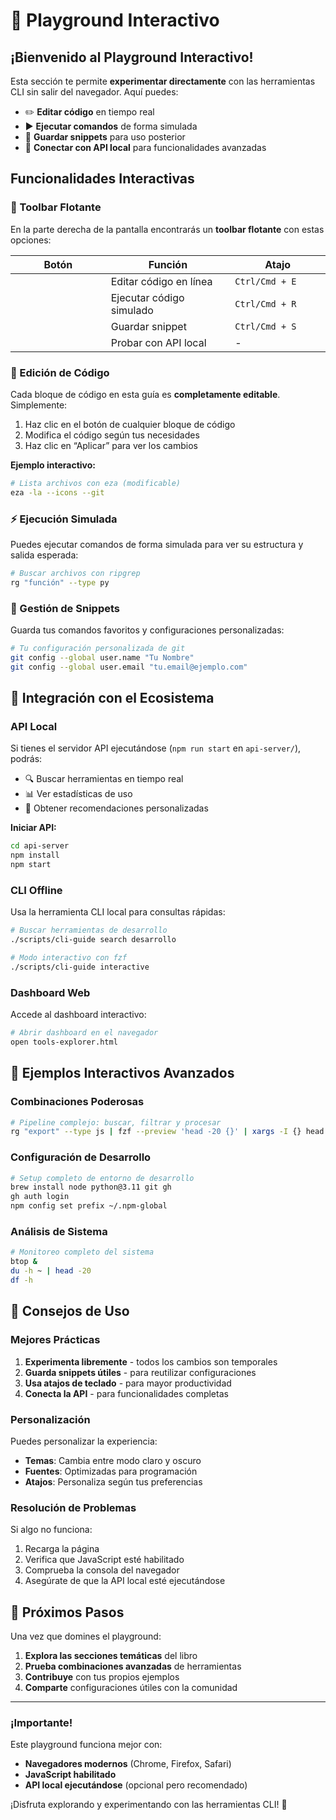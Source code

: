 # 🚀 Playground Interactivo

::: {.callout-tip}
## ¡Bienvenido al Playground Interactivo!

Esta sección te permite **experimentar directamente** con las herramientas CLI sin salir del navegador. Aquí puedes:

- ✏️ **Editar código** en tiempo real
- ▶️ **Ejecutar comandos** de forma simulada
- 💾 **Guardar snippets** para uso posterior
- 🔗 **Conectar con API local** para funcionalidades avanzadas
:::

## Funcionalidades Interactivas

### 🎯 Toolbar Flotante

En la parte derecha de la pantalla encontrarás un **toolbar flotante** con estas opciones:

| Botón | Función | Atajo |
|-------|---------|-------|
| <i class="fas fa-edit"></i> | Editar código en línea | `Ctrl/Cmd + E` |
| <i class="fas fa-play"></i> | Ejecutar código simulado | `Ctrl/Cmd + R` |
| <i class="fas fa-save"></i> | Guardar snippet | `Ctrl/Cmd + S` |
| <i class="fas fa-cloud"></i> | Probar con API local | - |

### 📝 Edición de Código

Cada bloque de código en esta guía es **completamente editable**. Simplemente:

1. Haz clic en el botón <i class="fas fa-edit"></i> de cualquier bloque de código
2. Modifica el código según tus necesidades
3. Haz clic en "Aplicar" para ver los cambios

**Ejemplo interactivo:**

```bash
# Lista archivos con eza (modificable)
eza -la --icons --git
```

### ⚡ Ejecución Simulada

Puedes ejecutar comandos de forma simulada para ver su estructura y salida esperada:

```bash
# Buscar archivos con ripgrep
rg "función" --type py
```

### 💾 Gestión de Snippets

Guarda tus comandos favoritos y configuraciones personalizadas:

```bash
# Tu configuración personalizada de git
git config --global user.name "Tu Nombre"
git config --global user.email "tu.email@ejemplo.com"
```

## 🔗 Integración con el Ecosistema

### API Local

Si tienes el servidor API ejecutándose (`npm run start` en `api-server/`), podrás:

- 🔍 Buscar herramientas en tiempo real
- 📊 Ver estadísticas de uso
- 🎯 Obtener recomendaciones personalizadas

**Iniciar API:**

```bash
cd api-server
npm install
npm start
```

### CLI Offline

Usa la herramienta CLI local para consultas rápidas:

```bash
# Buscar herramientas de desarrollo
./scripts/cli-guide search desarrollo

# Modo interactivo con fzf
./scripts/cli-guide interactive
```

### Dashboard Web

Accede al dashboard interactivo:

```bash
# Abrir dashboard en el navegador
open tools-explorer.html
```

## 🎨 Ejemplos Interactivos Avanzados

### Combinaciones Poderosas

```bash
# Pipeline complejo: buscar, filtrar y procesar
rg "export" --type js | fzf --preview 'head -20 {}' | xargs -I {} head -5 {}
```

### Configuración de Desarrollo

```bash
# Setup completo de entorno de desarrollo
brew install node python@3.11 git gh
gh auth login
npm config set prefix ~/.npm-global
```

### Análisis de Sistema

```bash
# Monitoreo completo del sistema
btop & 
du -h ~ | head -20
df -h
```

## 🎯 Consejos de Uso

::: {.callout-note}
### Mejores Prácticas

1. **Experimenta libremente** - todos los cambios son temporales
2. **Guarda snippets útiles** - para reutilizar configuraciones
3. **Usa atajos de teclado** - para mayor productividad
4. **Conecta la API** - para funcionalidades completas
:::

### Personalización

Puedes personalizar la experiencia:

- **Temas**: Cambia entre modo claro y oscuro
- **Fuentes**: Optimizadas para programación
- **Atajos**: Personaliza según tus preferencias

### Resolución de Problemas

Si algo no funciona:

1. Recarga la página
2. Verifica que JavaScript esté habilitado
3. Comprueba la consola del navegador
4. Asegúrate de que la API local esté ejecutándose

## 🚀 Próximos Pasos

Una vez que domines el playground:

1. **Explora las secciones temáticas** del libro
2. **Prueba combinaciones avanzadas** de herramientas
3. **Contribuye** con tus propios ejemplos
4. **Comparte** configuraciones útiles con la comunidad

---

::: {.callout-important}
### ¡Importante!

Este playground funciona mejor con:

- **Navegadores modernos** (Chrome, Firefox, Safari)
- **JavaScript habilitado**
- **API local ejecutándose** (opcional pero recomendado)
:::

¡Disfruta explorando y experimentando con las herramientas CLI! 🎉
